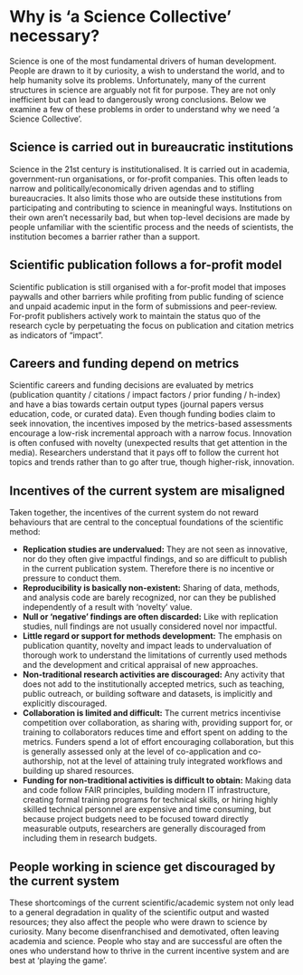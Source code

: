 # Why is 'a Science Collective' necessary? {#why-necessary}

Science is one of the most fundamental drivers of human development. People are
drawn to it by curiosity, a wish to understand the world, and to help humanity
solve its problems. Unfortunately, many of the current structures in science
are arguably not fit for purpose. They are not only inefficient but can lead
to dangerously wrong conclusions. Below we examine a few of these problems in
order to understand why we need 'a Science Collective'.

## Science is carried out in bureaucratic institutions

Science in the 21st century is institutionalised. It is carried out in
academia, government-run organisations, or for-profit companies. This often
leads to narrow and politically/economically driven agendas and to stifling
bureaucracies. It also limits those who are outside these institutions from
participating and contributing to science in meaningful ways.
Institutions on their own aren't necessarily bad, but when top-level
decisions are made by people unfamiliar with the scientific process and the
needs of scientists, the institution becomes a barrier rather than a support.

## Scientific publication follows a for-profit model

Scientific publication is still organised with a for-profit model that imposes
paywalls and other barriers while profiting from public funding of science and
unpaid academic input in the form of submissions and peer-review. For-profit
publishers actively work to maintain the status quo of the research cycle
by perpetuating the focus on publication and citation metrics as indicators
of "impact".

## Careers and funding depend on metrics

Scientific careers and funding decisions are evaluated by metrics (publication
quantity / citations / impact factors / prior funding / h-index) and have a bias towards
certain output types (journal papers versus education, code, or curated data).
Even though funding bodies claim to seek innovation, the incentives imposed by
the metrics-based assessments encourage a low-risk incremental approach with a
narrow focus. Innovation is often confused with novelty (unexpected results
that get attention in the media). Researchers understand that it pays off to
follow the current hot topics and trends rather than to go after true, though higher-risk,
innovation.

## Incentives of the current system are misaligned

Taken together, the incentives of the current system do not reward behaviours
that are central to the conceptual foundations of the scientific method:

- **Replication studies are undervalued:** They are not seen as innovative, nor do they often give impactful findings, and so are difficult to publish in the current publication system. Therefore there is no incentive or pressure to conduct them.
- **Reproducibility is basically non-existent:** Sharing of data, methods, and analysis code are barely recognized, nor can they be published independently of a result with 'novelty' value.
- **Null or 'negative' findings are often discarded:** Like with replication studies, null findings are not usually considered novel nor impactful.
- **Little regard or support for methods development:** The emphasis on publication quantity, novelty and impact leads to undervaluation of thorough work to understand the limitations of currently used methods and the development and critical appraisal of new approaches.
- **Non-traditional research activities are discouraged:** Any activity that does not add to the institutionally accepted metrics, such as teaching, public outreach, or building software and datasets, is implicitly and explicitly discouraged.
- **Collaboration is limited and difficult:** The current metrics incentivise competition over collaboration, as sharing with, providing support for, or training to collaborators reduces time and effort spent on adding to the metrics. Funders spend a lot of effort encouraging collaboration, but this is generally assessed only at the level of co-application and co-authorship, not at the level of attaining truly integrated workflows and building up shared resources.
- **Funding for non-traditional activities is difficult to obtain:** Making data and code follow FAIR principles, building modern IT infrastructure, creating formal training programs for technical skills, or hiring highly skilled technical personnel are expensive and time consuming, but because project budgets need to be focused toward directly measurable outputs, researchers are generally discouraged from including them in research budgets.

## People working in science get discouraged by the current system

These shortcomings of the current scientific/academic system not only lead to a
general degradation in quality of the scientific output and wasted resources;
they also affect the people who were drawn to science by curiosity. Many become
disenfranchised and demotivated, often leaving academia and science. People who
stay and are successful are often the ones who understand how to thrive in the
current incentive system and are best at 'playing the game'.
